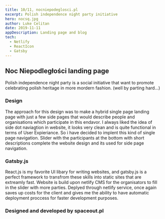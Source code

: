 ```yaml
---
title: 10/11, nocniepodeglosci.pl
excerpt: Polish independence night party initiative
hero: nocsq.jpg
author: Luke Celitan
date: 2019-11-11
appDescription: Landing page and blog
tech:
  - Netlify
  - ReactIcon
  - Gatsby
---
```


## Noc Niepodległości landing page 

Polish independence night party is a social initiative that want to promote celebrating polish heritage in more mordern fashion. (well by parting hard...)

### Design

The approach for this design was to make a hybrid single page landing page with just a few side pages that would describe people and organisations which participate in this endavor. I always liked the idea of side dot naviagtion in website, it looks very clean and is quite functional in terms of User Expieriance. So i have decided to implent this kind of single page navigation. Slider with the participants at the bottom with short descriptions complete the website design and its used for side page navigation.

### Gatsby.js

React.js is my favorite UI libary for writing websites, and gatsby.js is a perfect framework to transfrom these skills into static sites that are extreamly fast. Website is build upon netlify CMS for the organisators to fill in the slider with more parties. Deplyed through netlify service, once again saves up costs for the client and gives me the ability to have automatic deployment proccess for faster development purposes.  

### Designed and developed by spaceout.pl